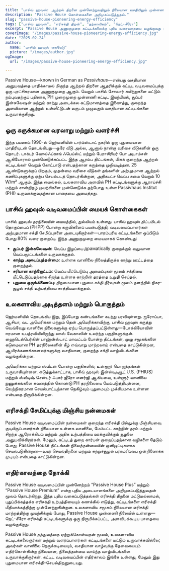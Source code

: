 ```yaml
---
title: "பாசிவ் ஹவுஸ்: ஆற்றல் திறனை முன்னேற்றுவதிலும் நிலையான வசதியிலும் முன்னணி"
description: "Passive House கொள்கைகளை அறிமுகப்படுத்துதல்."
slug: "passive-house-pioneering-energy-efficiency"
tags: ["பாசிவ் ஹவுஸ்", "எரிசக்தி திறன்", "தற்காலிகம்", "நெட்-சீரோ"]
excerpt: "Passive House அணுகுமுறை கட்டிடக்கலைக்கு புதிய வரையறையை வழங்குவது எப்படி என்பதை கண்டறியுங்கள்—உயர்தர உள்ளக ஆறுதல், கடுமையாகக் குறைக்கப்பட்ட ஆற்றல் பயன்பாடு, மற்றும் கட்டிடம் வகை அல்லது காலநிலை எதுவாக இருந்தாலும், கார்பன் வெளியீட்டில் முக்கியமான குறைப்பு."
coverImage: "/images/passive-house-pioneering-energy-efficiency.jpg"
date: "2025-02-24"
author:
  name: "பாசிவ் ஹவுஸ் கையேடு"
  picture: "/images/author.jpg"
ogImage:
  url: "/images/passive-house-pioneering-energy-efficiency.jpg"

---
```

Passive House—known in German as *Passivhaus*—என்பது வசதியான அனுபவத்தை பாதிக்காமல் மிகுந்த ஆற்றல் திறனை ஆதரிக்கும் கட்டிட வடிவமைப்புக்கு ஒரு புரட்சிகரமான அணுகுமுறை ஆகும். வெறும் பாசிவ் சோலார் கயிற்றுகளை மட்டும் நம்புவதற்குப் பதிலாக, PH முறைமுறை முன்னணி கட்டிட இயற்பியல், சூப்பர் இன்சுலேஷன் மற்றும் காற்று அடைக்கல கட்டுமானத்தை இணைத்து, குறைந்த அளவிலான ஆற்றல் உள்ளீட்டுடன் வருடம் முழுவதும் வசதியான கட்டிடங்களை உருவாக்குகிறது.

## ஒரு சுருக்கமான வரலாறு மற்றும் வளர்ச்சி

இந்த பயணம் 1990-ல் ஜெர்மனியின் டார்ம்ஸ்டாட் நகரில் ஒரு புதுமையான மாதிரியுடன் தொடங்கியது—ஒரே வீடு அல்ல, ஆனால் நான்கு வரிசை வீடுகளின் ஒரு தொடர். டாக்டர் வோல்ஃப்காங் ஃபெய்ஸ்ட் மற்றும் பேராசிரியர் போ அடாம்சன் ஆகியோரால் முன்னெடுக்கப்பட்ட இந்த ஆரம்ப திட்டங்கள், மிகக் குறைந்த ஆற்றல் கட்டிடங்கள் வெறும் கோட்பாடு என்பதற்கான கருத்தை முறியடித்தன. 25 ஆண்டுகளுக்குப் பிறகும், முதன்மை வரிசை வீடுகள் தங்களின் அற்புதமான ஆற்றல் கணிப்புகளுக்கு ஏற்ப செயல்படத் தொடர்கின்றன, அதிகபட்ச வெப்ப சுமை வெறும் 10 W/m² ஆகும். இந்த மைல்கல், உலகளாவிய அளவில் PH கட்டிடங்களுக்கு ஆராய்ச்சி மற்றும் சான்றிதழ் முயற்சிகளை முன்னெடுக்க தற்போது உள்ள Passivhaus Institut (PHI) உருவாக்குவதற்கான பாதையை அமைத்தது.
## பாசிவ் ஹவுஸ் வடிவமைப்பின் மையக் கொள்கைகள்

பாசிவ் ஹவுஸ் தரநிலையின் மையத்தில், துல்லியம் உள்ளது. பாசிவ் ஹவுஸ் திட்டமிடல் தொகுப்பைப் (PHPP) போன்ற கருவிகளைப் பயன்படுத்தி, வடிவமைப்பாளர்கள் அற்புதமான சக்தி சேமிப்புகளை அடையுகிறார்கள்—பாரம்பரிய கட்டிடங்களை ஒப்பிடும் போது 80% வரை குறைப்பு. இந்த அணுகுமுறை மையமாகக் கொண்டது:
- **சூப்பர் இன்சுலேஷன்:** வெப்ப இழப்பை драмatically குறைக்கும் வலுவான வெப்பமூட்டங்களை உருவாக்குதல்.
- **காற்று அடைப்புத்தன்மை:** உள்ளக வானிலை நிலைத்திருக்க காற்று ஊட்டத்தை குறைத்தல்.
- **சரியான காற்றோட்டம்:** வெப்ப மீட்டெடுப்பு அமைப்புகள் மூலம் சக்தியை மீட்டெடுப்பதற்காக சிறந்த உள்ளக காற்றின் தரத்தை உறுதி செய்தல்.
- **புதுமை ஒருங்கிணைப்பு:** திறமையான புதுமை சக்தி தீர்வுகள் மூலம் தளத்தில் நிகர-சூழல் சக்தி உற்பத்தியை சாத்தியமாக்குதல்.

## உலகளாவிய அடித்தளம் மற்றும் பொருத்தம்

ஜெர்மனியில் தொடங்கிய இது, இப்போது கண்டங்களை கடந்து பரவியுள்ளது. ஐரோப்பா, ஆசியா, வட அமெரிக்கா மற்றும் தென் அமெரிக்காவிற்கு, பாசிவ் ஹவுஸ் கருத்து வெவ்வேறு வானிலை நிலைகளுக்கு ஏற்ப பொருத்தப்பட்டுள்ளது—டோக்கியோவின் ஈரமான உபத்ரவியிலிருந்து லாஸ் வேகாஸின் உலர்ந்த பகுதிகளுக்குள். ஹைடெல்பெர்கின் பாஹ்ன்ஸ்டாட் மாவட்டம் போன்ற திட்டங்கள், முழு சமூகங்களை கடுமையான PH தரநிலைகளின் கீழ் எவ்வாறு மாற்றலாம் என்பதை காட்டுகின்றன, ஆயிரக்கணக்கானவர்களுக்கு வசதியான, குறைந்த சக்தி வாழ்விடங்களை வழங்குகின்றன.

அமெரிக்கா மற்றும் ஸ்வீடன் போன்ற பகுதிகளில், உள்ளூர் பொருத்தங்கள் உருவாகியுள்ளன. எடுத்துக்காட்டாக, பாசிவ் ஹவுஸ் இன்ஸ்டிடியூட் U.S. (PHIUS) மற்றும் ஸ்வீடிஷ் சென்டர் ஃபார் ஜீரோ எனர்ஜி ஆகியவை, உள்ளூர் வானிலை நுணுக்கங்களை கவனத்தில் கொண்டு PH தரநிலையை மேம்படுத்தியுள்ளன, வெற்றிகரமான செயல்பாட்டிற்கான நெகிழ்வும் புதுமையும் முக்கியமாக உள்ளன என்பதை நிரூபிக்கின்றன.
## எரிசக்தி சேமிப்புக்கு மிஞ்சிய நன்மைகள்

Passive House வடிவமைப்பின் நன்மைகள் குறைந்த எரிசக்தி பில்லுக்கு மிஞ்சியவை. குடியிருப்பாளர்கள் நிலையான உள்ளக வானிலை, மேம்பட்ட காற்றின் தரம் மற்றும் சிறந்த ஆரோக்கியம் மற்றும் அதிக உற்பத்தியை ஊக்குவிக்கும் சூழலை அனுபவிக்கிறார்கள். மேலும், கட்டிடத் துறை கார்பன் குறைப்பதற்கான வழிகளை தேடும் போது, Passive House திட்டங்கள் நிலைத்தன்மையின் ஒளியூட்டிகளாக செயல்படுகின்றன—உயர் செயல்திறனை மற்றும் சுற்றுச்சூழல் பராமரிப்பை ஒன்றிணைக்க முடியும் என்பதை காட்டுகின்றன.

## எதிர்காலத்தை நோக்கி

Passive House வடிவமைப்பின் முன்னேற்றம் “Passive House Plus” மற்றும் “Passive House Premium” என்ற புதிய அடையாளங்களை அறிமுகப்படுத்துவதன் மூலம் தொடர்கிறது. இந்த புதிய வகைப்படுத்தல்கள் எரிசக்தி திறனை மட்டுமல்லாமல், புதுப்பிக்கத்தக்க எரிசக்தி உற்பத்தியையும் கணக்கில் எடுத்து, கட்டிடங்களை எரிசக்தி மீதியாக்கத்திற்கு முன்னேற்றுகின்றன. உலகளாவிய சமூகம் நிலையான எரிசக்தி மாற்றத்திற்கு முயற்சிக்கும் போது, Passive House முன்னணி நிலையில் உள்ளது—நெட்-சீரோ எரிசக்தி கட்டிடங்களுக்கு ஒரு நிரூபிக்கப்பட்ட, அளவிடக்கூடிய பாதையை வழங்குகிறது.

Passive House தத்துவத்தை ஏற்றுக்கொள்வதன் மூலம், உலகளாவிய கட்டிடக்கலைஞர்கள் மற்றும் வளர்ப்பாளர்கள் கட்டிடங்களை மட்டும் உருவாக்கவில்லை; அவர்கள் வானிலை நெருக்கடியையும், வசதியான வாழ்வுக்கு தேவையையும் எதிர்கொள்கின்ற நிலையான, நிலைத்தன்மை வாய்ந்த வாழ்விடங்களை உருவாக்குகிறார்கள். கட்டிட வடிவமைப்பின் எதிர்காலம் இங்கே உள்ளது, மேலும் இது புதுமையான எரிசக்தி-செயல்திறனுடையது.
